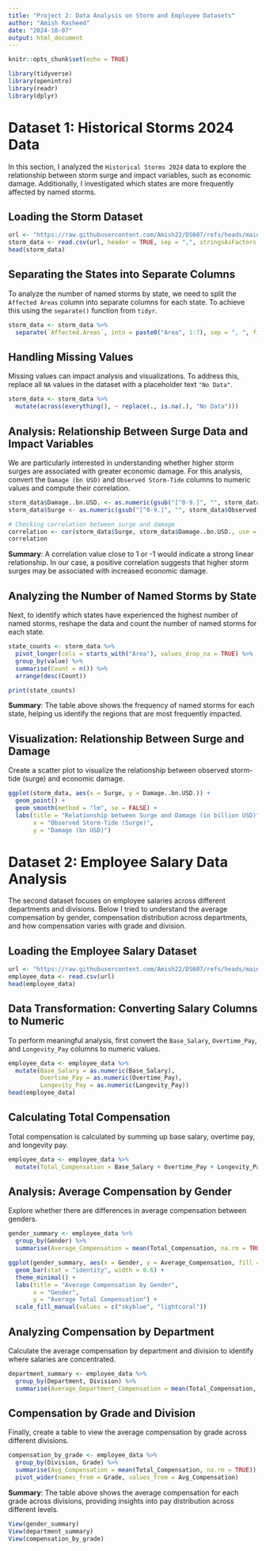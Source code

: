```yaml
---
title: "Project 2: Data Analysis on Storm and Employee Datasets"
author: "Amish Rasheed"
date: "2024-10-07"
output: html_document
---
```


```r
knitr::opts_chunk$set(echo = TRUE)
```

```r
library(tidyverse)
library(openintro)
library(readr)
library(dplyr)
```

# Dataset 1: Historical Storms 2024 Data

In this section, I analyzed the `Historical Storms 2024` data to explore the relationship between storm surge and impact variables, such as economic damage. Additionally, I investigated which states are more frequently affected by named storms.

## Loading the Storm Dataset

```r
url <- "https://raw.githubusercontent.com/Amish22/DS607/refs/heads/main/Historical-Storm-Data.csv"
storm_data <- read.csv(url, header = TRUE, sep = ",", stringsAsFactors = FALSE)
head(storm_data)
```

## Separating the States into Separate Columns

To analyze the number of named storms by state, we need to split the `Affected Areas` column into separate columns for each state. To achieve this using the `separate()` function from `tidyr`.

```r
storm_data <- storm_data %>%
  separate(`Affected.Areas`, into = paste0("Area", 1:7), sep = ", ", fill = "right")
```

## Handling Missing Values

Missing values can impact analysis and visualizations. To address this, replace all `NA` values in the dataset with a placeholder text `"No Data"`.

```r
storm_data <- storm_data %>%
  mutate(across(everything(), ~ replace(., is.na(.), "No Data")))
```

## Analysis: Relationship Between Surge Data and Impact Variables

We are particularly interested in understanding whether higher storm surges are associated with greater economic damage. For this analysis, convert the `Damage (bn USD)` and `Observed Storm-Tide` columns to numeric values and compute their correlation.

```r
storm_data$Damage..bn.USD. <- as.numeric(gsub("[^0-9.]", "", storm_data$Damage..bn.USD.))
storm_data$Surge <- as.numeric(gsub("[^0-9.]", "", storm_data$Observed.Storm.Tide))

# Checking correlation between surge and damage
correlation <- cor(storm_data$Surge, storm_data$Damage..bn.USD., use = "complete.obs")
correlation
```

**Summary**: A correlation value close to 1 or -1 would indicate a strong linear relationship. In our case, a positive correlation suggests that higher storm surges may be associated with increased economic damage.

## Analyzing the Number of Named Storms by State

Next, to identify which states have experienced the highest number of named storms, reshape the data and count the number of named storms for each state.

```r
state_counts <- storm_data %>%
  pivot_longer(cols = starts_with("Area"), values_drop_na = TRUE) %>%
  group_by(value) %>%
  summarise(Count = n()) %>%
  arrange(desc(Count))

print(state_counts)
```

**Summary**: The table above shows the frequency of named storms for each state, helping us identify the regions that are most frequently impacted.

## Visualization: Relationship Between Surge and Damage

Create a scatter plot to visualize the relationship between observed storm-tide (surge) and economic damage.

```r
ggplot(storm_data, aes(x = Surge, y = Damage..bn.USD.)) +
  geom_point() +
  geom_smooth(method = "lm", se = FALSE) +
  labs(title = "Relationship between Surge and Damage (in billion USD)",
       x = "Observed Storm-Tide (Surge)",
       y = "Damage (bn USD)")
```

# Dataset 2: Employee Salary Data Analysis

The second dataset focuses on employee salaries across different departments and divisions. Below I tried to understand the average compensation by gender, compensation distribution across departments, and how compensation varies with grade and division.

## Loading the Employee Salary Dataset

```r
url <- "https://raw.githubusercontent.com/Amish22/DS607/refs/heads/main/Employee_Salaries_-_2023.csv"
employee_data <- read.csv(url)
head(employee_data)
```

## Data Transformation: Converting Salary Columns to Numeric

To perform meaningful analysis, first convert the `Base_Salary`, `Overtime_Pay`, and `Longevity_Pay` columns to numeric values.

```r
employee_data <- employee_data %>%
  mutate(Base_Salary = as.numeric(Base_Salary),
         Overtime_Pay = as.numeric(Overtime_Pay),
         Longevity_Pay = as.numeric(Longevity_Pay))
head(employee_data)
```

## Calculating Total Compensation

Total compensation is calculated by summing up base salary, overtime pay, and longevity pay.

```r
employee_data <- employee_data %>%
  mutate(Total_Compensation = Base_Salary + Overtime_Pay + Longevity_Pay)
```

## Analysis: Average Compensation by Gender

Explore whether there are differences in average compensation between genders.

```r
gender_summary <- employee_data %>%
  group_by(Gender) %>%
  summarise(Average_Compensation = mean(Total_Compensation, na.rm = TRUE))

ggplot(gender_summary, aes(x = Gender, y = Average_Compensation, fill = Gender)) +
  geom_bar(stat = "identity", width = 0.6) +
  theme_minimal() +
  labs(title = "Average Compensation by Gender",
       x = "Gender",
       y = "Average Total Compensation") +
  scale_fill_manual(values = c("skyblue", "lightcoral"))
```

## Analyzing Compensation by Department

Calculate the average compensation by department and division to identify where salaries are concentrated.

```r
department_summary <- employee_data %>%
  group_by(Department, Division) %>%
  summarise(Average_Department_Compensation = mean(Total_Compensation, na.rm = TRUE))
```

## Compensation by Grade and Division

Finally, create a table to view the average compensation by grade across different divisions.

```r
compensation_by_grade <- employee_data %>%
  group_by(Division, Grade) %>%
  summarise(Avg_Compensation = mean(Total_Compensation, na.rm = TRUE)) %>%
  pivot_wider(names_from = Grade, values_from = Avg_Compensation)
```

**Summary**: The table above shows the average compensation for each grade across divisions, providing insights into pay distribution across different levels.

```r
View(gender_summary)
View(department_summary)
View(compensation_by_grade)
```
